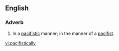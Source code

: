 ==English==
===Adverb===
{{en-adv}}
#In a [[pacifistic]] manner; in the manner of a [[pacifist]].

[[vi:pacifistically]]
